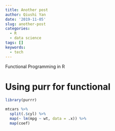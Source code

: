 ```yaml
---
title: Another post
author: Qiushi Yan
date: '2019-11-05'
slug: another-post
categories:
  - R
  - data science
tags: []
keywords:
  - tech
---
```


Functional Programming in R  
<!--more-->

# Using purr for functional  



```r
library(purrr)
```

```r
mtcars %>%
  split(.$cyl) %>%
  map(~ lm(mpg ~ wt, data = .x)) %>% 
  map(coef)
```

